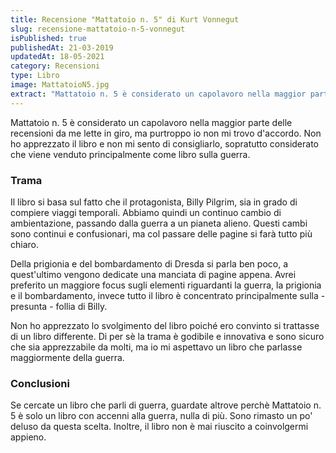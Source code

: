 ```yaml
---
title: Recensione "Mattatoio n. 5" di Kurt Vonnegut
slug: recensione-mattatoio-n-5-vonnegut
isPublished: true
publishedAt: 21-03-2019
updatedAt: 18-05-2021
category: Recensioni
type: Libro
image: MattatoioN5.jpg
extract: "Mattatoio n. 5 è considerato un capolavoro nella maggior parte delle recensioni da me lette in giro, ma purtroppo io non mi trovo d’accordo. Non ho apprezzato il libro e non mi sento di consigliarlo, sopratutto considerato che viene venduto principalmente come libro sulla guerra. Il libro si basa sul fatto che il protagonista, Billy Pilgrim, sia in grado di compiere viaggi temporali. Abbiamo quindi un continuo cambio di ambientazione, passando dalla guerra a un pianeta alieno. Questi cambi sono continui e confusionari, ma col passare delle pagine si farà tutto più chiaro."
---
```


<Book slug="mattatoio-n-5-o-la-crociata-dei-bambini" />

Mattatoio n. 5 è considerato un capolavoro nella maggior parte delle recensioni da me lette in giro, ma purtroppo io non mi trovo d'accordo. Non ho apprezzato il libro e non mi sento di consigliarlo, sopratutto considerato che viene venduto principalmente come libro sulla guerra.

### Trama

Il libro si basa sul fatto che il protagonista, Billy Pilgrim, sia in grado di compiere viaggi temporali. Abbiamo quindi un continuo cambio di ambientazione, passando dalla guerra a un pianeta alieno. Questi cambi sono continui e confusionari, ma col passare delle pagine si farà tutto più chiaro.

Della prigionia e del bombardamento di Dresda si parla ben poco, a quest'ultimo vengono dedicate una manciata di pagine appena. Avrei preferito un maggiore focus sugli elementi riguardanti la guerra, la prigionia e il bombardamento, invece tutto il libro è concentrato principalmente sulla - presunta - follia di Billy.

Non ho apprezzato lo svolgimento del libro poiché ero convinto si trattasse di un libro differente. Di per sè la trama è godibile e innovativa e sono sicuro che sia apprezzabile da molti, ma io mi aspettavo un libro che parlasse maggiormente della guerra.

### Conclusioni

Se cercate un libro che parli di guerra, guardate altrove perchè Mattatoio n. 5 è solo un libro con accenni alla guerra, nulla di più. Sono rimasto un po' deluso da questa scelta. Inoltre, il libro non è mai riuscito a coinvolgermi appieno.